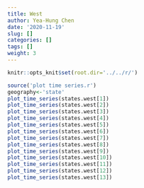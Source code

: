 ```yaml
---
title: West 
author: Yea-Hung Chen
date: '2020-11-19'
slug: []
categories: []
tags: [] 
weight: 3
---
```


```r
knitr::opts_knit$set(root.dir='../../r/')
```

```r
source('plot time series.r')
geography<-'state'
plot_time_series(states.west[1])  
plot_time_series(states.west[2]) 
plot_time_series(states.west[3]) 
plot_time_series(states.west[4]) 
plot_time_series(states.west[5]) 
plot_time_series(states.west[6]) 
plot_time_series(states.west[7]) 
plot_time_series(states.west[8]) 
plot_time_series(states.west[9])  
plot_time_series(states.west[10])  
plot_time_series(states.west[11])  
plot_time_series(states.west[12])  
plot_time_series(states.west[13])  
```
